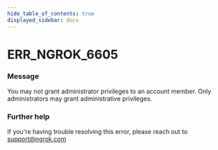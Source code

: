 ```yaml
---
hide_table_of_contents: true
displayed_sidebar: docs
---
```



# ERR_NGROK_6605

### Message

You may not grant administrator privileges to an account member. Only administrators may grant administrative privileges.

<ErrorDetails error="err_ngrok_6605" />

### Further help

If you're having trouble resolving this error, please reach out to [support@ngrok.com](mailto:support@ngrok.com?subject=Help%20with%20ERR_NGROK_6605)
